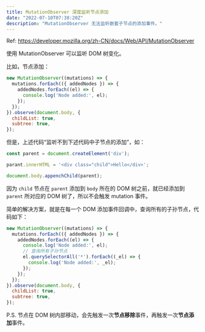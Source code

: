 ```yaml
---
title: MutationObserver 深度监听节点添加
date: "2022-07-10T07:38:20Z"
description: "MutationObserver 无法监听嵌套子节点的添加事件。"
---
```


Ref: https://developer.mozilla.org/zh-CN/docs/Web/API/MutationObserver

使用 MutationObserver 可以监听 DOM 树变化。

比如，节点添加：

```js
new MutationObserver((mutations) => {
  mutations.forEach(({ addedNodes }) => {
    addedNodes.forEach((el) => {
      console.log('Node added:', el);
    });
  });
}).observe(document.body, {
  childList: true,
  subtree: true,
});
```

但是，上述代码“监听不到下述代码中子节点的添加”，如：

```js
const parent = document.createElement('div');

parant.innerHTML = '<div class="child">Hello</div>';

document.body.appenchChild(parent);
```

因为 `child` 节点在 `parent` 添加到 `body` 所在的 DOM 树之前，就已经添加到 `parent` 所对应的 DOM 树了，所以不会触发 mutation 事件。

简单的解决方案，就是在每一个 DOM 添加事件回调中，查询所有的子孙节点，代码如下：

```js
new MutationObserver((mutations) => {
  mutations.forEach(({ addedNodes }) => {
    addedNodes.forEach((el) => {
      console.log('Node added:', el);
      // 查询所有子孙节点
      el.querySelectorAll('*').forEach((_el) => {
        console.log('Node added:', _el);
      });
    });
  });
}).observe(document.body, {
  childList: true,
  subtree: true,
});
```

P.S. 节点在 DOM 树内部移动，会先触发一次**节点移除**事件，再触发一次**节点添加**事件。
